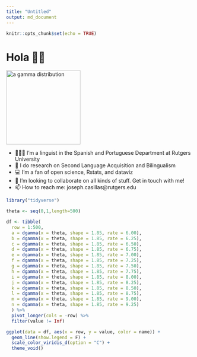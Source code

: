 ```yaml
---
title: "Untitled"
output: md_document
---
```


```r
knitr::opts_chunk$set(echo = TRUE)
```


# Hola 👋🏽

<img src="https://raw.githubusercontent.com/jvcasillas/jvcasillas/master/README_files/figure-markdown_strict/image-1.png" alt="a gamma distribution" align="center;" width="200px">

- 🧑🏽‍🔬 I’m a linguist in the Spanish and Portuguese Department at Rutgers 
University
- 🔬 I do research on Second Language Acquisition and Bilingualism
- 💻 I'm a fan of open science, Rstats, and dataviz
- 👯 I’m looking to collaborate on all kinds of stuff. Get in touch with me!
- 📫 How to reach me: joseph.casillas@rutgers.edu


```r
library("tidyverse")

theta <- seq(0,1,length=500)

df <- tibble(
  row = 1:500, 
  a = dgamma(x = theta, shape = 1.85, rate = 6.00), 
  b = dgamma(x = theta, shape = 1.85, rate = 6.25), 
  c = dgamma(x = theta, shape = 1.85, rate = 6.50), 
  d = dgamma(x = theta, shape = 1.85, rate = 6.75), 
  e = dgamma(x = theta, shape = 1.85, rate = 7.00),
  f = dgamma(x = theta, shape = 1.85, rate = 7.25),
  g = dgamma(x = theta, shape = 1.85, rate = 7.50),
  h = dgamma(x = theta, shape = 1.85, rate = 7.75),
  i = dgamma(x = theta, shape = 1.85, rate = 8.00),
  j = dgamma(x = theta, shape = 1.85, rate = 8.25), 
  k = dgamma(x = theta, shape = 1.85, rate = 8.50), 
  l = dgamma(x = theta, shape = 1.85, rate = 8.75), 
  m = dgamma(x = theta, shape = 1.85, rate = 9.00), 
  n = dgamma(x = theta, shape = 1.85, rate = 9.25)
  ) %>% 
  pivot_longer(cols = -row) %>% 
  filter(value != Inf)

ggplot(data = df, aes(x = row, y = value, color = name)) +
  geom_line(show.legend = F) + 
  scale_color_viridis_d(option = "C") + 
  theme_void()

```
